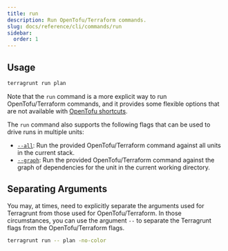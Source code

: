```yaml
---
title: run
description: Run OpenTofu/Terraform commands.
slug: docs/reference/cli/commands/run
sidebar:
  order: 1
---
```



<Command name={frontmatter.title}>

## Usage

```bash
terragrunt run plan
```

Note that the `run` command is a more explicit way to run OpenTofu/Terraform commands, and it provides some flexible options that are not available with [OpenTofu shortcuts](/docs/reference/cli/commands/opentofu-shortcuts).

The `run` command also supports the following flags that can be used to drive runs in multiple units:

- [`--all`](#all): Run the provided OpenTofu/Terraform command against all units in the current stack.
- [`--graph`](#graph): Run the provided OpenTofu/Terraform command against the graph of dependencies for the unit in the current working directory.

## Separating Arguments

You may, at times, need to explicitly separate the arguments used for Terragrunt from those used for OpenTofu/Terraform. In those circumstances, you can use the argument `--` to separate the Terragrunt flags from the OpenTofu/Terraform flags.

```bash
terragrunt run -- plan -no-color
```

</Command>
